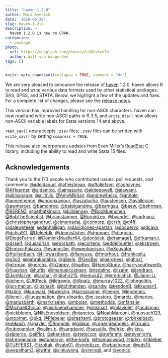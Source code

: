 ```yaml
---
title: "haven 1.2.0"
author: Mara Averick
date: '2018-06-28'
slug: haven-1-2-0
description: >
  haven 1.2.0 is now on CRAN.
categories:
  - package
photo:
  url: https://unsplash.com/photos/cLKDVvtoVZo
  author: Will van Wingerden
tags: []
---
```


```r
knitr::opts_chunk$set(collapse = TRUE, comment = "#>")
```


We are very pleased to announce the release of 
[haven](https://haven.tidyverse.org/) 1.2.0. haven allows R to read and write various data formats used by other statistical packages: SAS, SPSS, and STATA. Below, we highlight a few of the updates and fixes. For a complete list of 
changes, please see the [release notes](https://github.com/tidyverse/haven/blob/master/NEWS.md).

This version has improved handling for non-ASCII characters. haven can now
read and write non-ASCII paths in R 3.5, and `write_dta()` now allows non-ASCII
variable labels for Stata versions 14 and above.

`read_sav()` now accepts `.zsav` files; `.zsav` files can be written with `write_sav()` by setting `compress = TRUE`.

This release also incorporates updates from Evan Miller's [ReadStat](https://github.com/WizardMac/ReadStat) C library, including the 
ability to read and write Stata 15 files.

## Acknowledgements

Thank you to the 173 people who contributed issues, pull requests, and comments: [\@adeldaoud](https://github.com/adeldaoud), [\@afleishman](https://github.com/afleishman), [\@aftollefsen](https://github.com/aftollefsen), [\@aghaynes](https://github.com/aghaynes), [\@AHoerner](https://github.com/AHoerner), [\@ajdamico](https://github.com/ajdamico), [\@ajmazurie](https://github.com/ajmazurie), [\@akitepowell](https://github.com/akitepowell), [\@alawami](https://github.com/alawami), [\@alimanager](https://github.com/alimanager), [\@allitnils](https://github.com/allitnils), [\@AmyMikhail](https://github.com/AmyMikhail), [\@andrewheiss](https://github.com/andrewheiss), [\@anhqle](https://github.com/anhqle), [\@annennenne](https://github.com/annennenne), [\@anoopxaviour](https://github.com/anoopxaviour), [\@aszalucha](https://github.com/aszalucha), [\@austensen](https://github.com/austensen), [\@avallecam](https://github.com/avallecam), [\@awmercer](https://github.com/awmercer), [\@bamonroe](https://github.com/bamonroe), [\@batpigandme](https://github.com/batpigandme), [\@beamgau](https://github.com/beamgau), [\@beew](https://github.com/beew), [\@behrman](https://github.com/behrman), [\@BERENZ](https://github.com/BERENZ), [\@bethatkinson](https://github.com/bethatkinson), [\@billdenney](https://github.com/billdenney), [\@BobMuenchen](https://github.com/BobMuenchen), [\@BobTheScientist](https://github.com/BobTheScientist), [\@brianstamper](https://github.com/brianstamper), [\@BurninLeo](https://github.com/BurninLeo), [\@byandell](https://github.com/byandell), [\@carlganz](https://github.com/carlganz), [\@christophergandrud](https://github.com/christophergandrud), [\@cimentadaj](https://github.com/cimentadaj), [\@connorp](https://github.com/connorp), [\@crsh](https://github.com/crsh), [\@d4ff](https://github.com/d4ff), [\@dalewsteele](https://github.com/dalewsteele), [\@danhalligan](https://github.com/danhalligan), [\@davidjones-spartan](https://github.com/davidjones-spartan), [\@dbcuervo](https://github.com/dbcuervo), [\@dcava](https://github.com/dcava), [\@dchiu911](https://github.com/dchiu911), [\@Deleetdk](https://github.com/Deleetdk), [\@dennisfisher](https://github.com/dennisfisher), [\@dgromer](https://github.com/dgromer), [\@diogocp](https://github.com/diogocp), [\@DiogoFerrari](https://github.com/DiogoFerrari), [\@DominikMueller64](https://github.com/DominikMueller64), [\@donlelek](https://github.com/donlelek), [\@dramage1](https://github.com/dramage1), [\@drkamarul](https://github.com/drkamarul), [\@dsself](https://github.com/dsself), [\@dusadrian](https://github.com/dusadrian), [\@eborbath](https://github.com/eborbath), [\@ecortens](https://github.com/ecortens), [\@eddelbuettel](https://github.com/eddelbuettel), [\@ekstroem](https://github.com/ekstroem), [\@Enrico-Palazzo](https://github.com/Enrico-Palazzo), [\@evanmiller](https://github.com/evanmiller), [\@ewenharrison](https://github.com/ewenharrison), [\@eXcuvator](https://github.com/eXcuvator), [\@fhollenbach](https://github.com/fhollenbach), [\@filipwastberg](https://github.com/filipwastberg), [\@flaneuse](https://github.com/flaneuse), [\@fmerhout](https://github.com/fmerhout), [\@frankcsliu](https://github.com/frankcsliu), [\@g3o2](https://github.com/g3o2), [\@gabrakadabra](https://github.com/gabrakadabra), [\@gbiele](https://github.com/gbiele), [\@GeoBer](https://github.com/GeoBer), [\@gergness](https://github.com/gergness), [\@ghost](https://github.com/ghost), [\@gitrman](https://github.com/gitrman), [\@gorcha](https://github.com/gorcha), [\@h2appy](https://github.com/h2appy), [\@hadley](https://github.com/hadley), [\@HanjoStudy](https://github.com/HanjoStudy), [\@harrysouthworth](https://github.com/harrysouthworth), [\@huashan](https://github.com/huashan), [\@huftis](https://github.com/huftis), [\@imanuelcostigan](https://github.com/imanuelcostigan), [\@itsdalmo](https://github.com/itsdalmo), [\@izahn](https://github.com/izahn), [\@jandraor](https://github.com/jandraor), [\@JanMarvin](https://github.com/JanMarvin), [\@jaohar](https://github.com/jaohar), [\@jdjohn215](https://github.com/jdjohn215), [\@jemus42](https://github.com/jemus42), [\@jeremiahsb](https://github.com/jeremiahsb), [\@Jiang-Li](https://github.com/Jiang-Li), [\@jjchern](https://github.com/jjchern), [\@JKPeck](https://github.com/JKPeck), [\@jlegewie](https://github.com/jlegewie), [\@jllipatz](https://github.com/jllipatz), [\@jmurray1022](https://github.com/jmurray1022), [\@johngoldin](https://github.com/johngoldin), [\@jon-mellon](https://github.com/jon-mellon), [\@joshash](https://github.com/joshash), [\@jtchittenden](https://github.com/jtchittenden), [\@karldw](https://github.com/karldw), [\@kendonB](https://github.com/kendonB), [\@kkumari1](https://github.com/kkumari1), [\@krlmlr](https://github.com/krlmlr), [\@kuriwaki](https://github.com/kuriwaki), [\@kwenzig](https://github.com/kwenzig), [\@larmarange](https://github.com/larmarange), [\@leeper](https://github.com/leeper), [\@lepennec](https://github.com/lepennec), [\@lionel-](https://github.com/lionel-), [\@lucasmation](https://github.com/lucasmation), [\@m-dinardo](https://github.com/m-dinardo), [\@m-sostero](https://github.com/m-sostero), [\@marciz](https://github.com/marciz), [\@mariev](https://github.com/mariev), [\@mariusbarth](https://github.com/mariusbarth), [\@markriseley](https://github.com/markriseley), [\@mbojan](https://github.com/mbojan), [\@methodds](https://github.com/methodds), [\@mfansler](https://github.com/mfansler), [\@MichaelChirico](https://github.com/MichaelChirico), [\@michaelwhammer](https://github.com/michaelwhammer), [\@mikmart](https://github.com/mikmart), [\@mlaviolet](https://github.com/mlaviolet), [\@ncdingari](https://github.com/ncdingari), [\@nickbloom](https://github.com/nickbloom), [\@NilsEnevoldsen](https://github.com/NilsEnevoldsen), [\@njanetos](https://github.com/njanetos), [\@NoahMarconi](https://github.com/NoahMarconi), [\@nunsuch123](https://github.com/nunsuch123), [\@otoomet](https://github.com/otoomet), [\@pkq](https://github.com/pkq), [\@Plebejer](https://github.com/Plebejer), [\@prashantj](https://github.com/prashantj), [\@protogeezer](https://github.com/protogeezer), [\@rbirkelbach](https://github.com/rbirkelbach), [\@reikoch](https://github.com/reikoch), [\@rgayler](https://github.com/rgayler), [\@Rnngmk](https://github.com/Rnngmk), [\@robkar](https://github.com/robkar), [\@rogerjdeangelis](https://github.com/rogerjdeangelis), [\@rpruim](https://github.com/rpruim), [\@rubenarslan](https://github.com/rubenarslan), [\@salim-b](https://github.com/salim-b), [\@sargdavid](https://github.com/sargdavid), [\@sasutils](https://github.com/sasutils), [\@sfirke](https://github.com/sfirke), [\@sjkiss](https://github.com/sjkiss), [\@sjpierce](https://github.com/sjpierce), [\@sjPlot](https://github.com/sjPlot), [\@skanskan](https://github.com/skanskan), [\@statsccpr](https://github.com/statsccpr), [\@stefanmr](https://github.com/stefanmr), [\@steveniorfa](https://github.com/steveniorfa), [\@strengejacke](https://github.com/strengejacke), [\@stupersyn](https://github.com/stupersyn), [\@the-knife](https://github.com/the-knife), [\@thomasjwood](https://github.com/thomasjwood), [\@tidyx](https://github.com/tidyx), [\@tklebel](https://github.com/tklebel), [\@TUFFERST](https://github.com/TUFFERST), [\@tzoltak](https://github.com/tzoltak), [\@vate01](https://github.com/vate01), [\@vinhdizzo](https://github.com/vinhdizzo), [\@wbuchanan](https://github.com/wbuchanan), [\@wds15](https://github.com/wds15), [\@wepelham3](https://github.com/wepelham3), [\@withr](https://github.com/withr), [\@xinluwang](https://github.com/xinluwang), [\@yimingli](https://github.com/yimingli), and [\@yonicd](https://github.com/yonicd).
